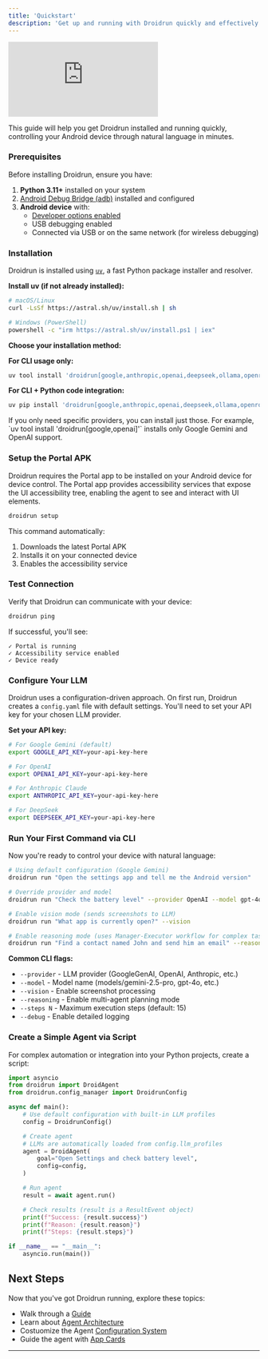 ```yaml
---
title: 'Quickstart'
description: 'Get up and running with Droidrun quickly and effectively'
---
```


<iframe
  className="w-full aspect-video rounded-xl"
  src="https://www.youtube.com/embed/4WT7FXJah2I"
  title="YouTube video player"
  frameBorder="0"
  allow="accelerometer; autoplay; clipboard-write; encrypted-media; gyroscope; picture-in-picture"
  allowFullScreen
></iframe>

This guide will help you get Droidrun installed and running quickly, controlling your Android device through natural language in minutes.

### Prerequisites

Before installing Droidrun, ensure you have:

1. **Python 3.11+** installed on your system
2. [Android Debug Bridge (adb)](https://developer.android.com/studio/releases/platform-tools) installed and configured
3. **Android device** with:
   - [Developer options enabled](https://developer.android.com/studio/debug/dev-options)
   - USB debugging enabled
   - Connected via USB or on the same network (for wireless debugging)

### Installation

Droidrun is installed using [`uv`](https://docs.astral.sh/uv/), a fast Python package installer and resolver.

**Install uv (if not already installed):**

```bash
# macOS/Linux
curl -LsSf https://astral.sh/uv/install.sh | sh

# Windows (PowerShell)
powershell -c "irm https://astral.sh/uv/install.ps1 | iex"
```

**Choose your installation method:**

**For CLI usage only:**
```bash
uv tool install 'droidrun[google,anthropic,openai,deepseek,ollama,openrouter]'
```

**For CLI + Python code integration:**
```bash
uv pip install 'droidrun[google,anthropic,openai,deepseek,ollama,openrouter]'
```

<Note>
If you only need specific providers, you can install just those. For example, `uv tool install 'droidrun[google,openai]'` installs only Google Gemini and OpenAI support.
</Note>

### Setup the Portal APK

Droidrun requires the Portal app to be installed on your Android device for device control. The Portal app provides accessibility services that expose the UI accessibility tree, enabling the agent to see and interact with UI elements.

```bash
droidrun setup
```

This command automatically:
1. Downloads the latest Portal APK
2. Installs it on your connected device
3. Enables the accessibility service

### Test Connection

Verify that Droidrun can communicate with your device:

```bash
droidrun ping
```

If successful, you'll see:
```
✓ Portal is running
✓ Accessibility service enabled
✓ Device ready
```

### Configure Your LLM

Droidrun uses a configuration-driven approach. On first run, Droidrun creates a `config.yaml` file with default settings. You'll need to set your API key for your chosen LLM provider.

**Set your API key:**

```bash
# For Google Gemini (default)
export GOOGLE_API_KEY=your-api-key-here

# For OpenAI
export OPENAI_API_KEY=your-api-key-here

# For Anthropic Claude
export ANTHROPIC_API_KEY=your-api-key-here

# For DeepSeek
export DEEPSEEK_API_KEY=your-api-key-here
```

### Run Your First Command via CLI

Now you're ready to control your device with natural language:

```bash
# Using default configuration (Google Gemini)
droidrun run "Open the settings app and tell me the Android version"

# Override provider and model
droidrun run "Check the battery level" --provider OpenAI --model gpt-4o

# Enable vision mode (sends screenshots to LLM)
droidrun run "What app is currently open?" --vision

# Enable reasoning mode (uses Manager-Executor workflow for complex tasks)
droidrun run "Find a contact named John and send him an email" --reasoning
```

**Common CLI flags:**
- `--provider` - LLM provider (GoogleGenAI, OpenAI, Anthropic, etc.)
- `--model` - Model name (models/gemini-2.5-pro, gpt-4o, etc.)
- `--vision` - Enable screenshot processing
- `--reasoning` - Enable multi-agent planning mode
- `--steps N` - Maximum execution steps (default: 15)
- `--debug` - Enable detailed logging

### Create a Simple Agent via Script

For complex automation or integration into your Python projects, create a script:

```python
import asyncio
from droidrun import DroidAgent
from droidrun.config_manager import DroidrunConfig

async def main():
    # Use default configuration with built-in LLM profiles
    config = DroidrunConfig()

    # Create agent
    # LLMs are automatically loaded from config.llm_profiles
    agent = DroidAgent(
        goal="Open Settings and check battery level",
        config=config,
    )

    # Run agent
    result = await agent.run()

    # Check results (result is a ResultEvent object)
    print(f"Success: {result.success}")
    print(f"Reason: {result.reason}")
    print(f"Steps: {result.steps}")

if __name__ == "__main__":
    asyncio.run(main())
```

## Next Steps

Now that you've got Droidrun running, explore these topics:

- Walk through a [Guide](/guides/overview)
- Learn about [Agent Architecture](/concepts/architecture)
- Costuomize the Agent [Configuration System](/sdk/configuration)
- Guide the agent with [App Cards](/features/app-cards)


---